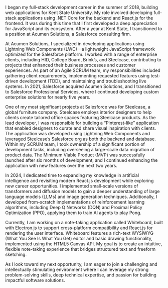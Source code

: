 I began my full-stack development career in the summer of 2018, building web applications for Kent State University. My role involved developing full-stack applications using .NET Core for the backend and React.js for the frontend. It was during this time that I first developed a deep appreciation for JavaScript and its ecosystem. After a year at Kent State, I transitioned to a position at Acumen Solutions, a Salesforce consulting firm.


At Acumen Solutions, I specialized in developing applications using Lightning Web Components (LWC)—a lightweight JavaScript framework optimized for the Salesforce platform. I worked with a range of enterprise clients, including HID, College Board, Brink’s, and Steelcase, contributing to projects that enhanced their business processes and customer experiences. As part of an Agile SCRUM team, my responsibilities included gathering client requirements, implementing requested features using test-driven development (TDD), and maintaining and troubleshooting live systems. In 2021, Salesforce acquired Acumen Solutions, and I transitioned to Salesforce Professional Services, where I continued developing custom enterprise solutions for nearly five years.


One of my most significant projects at Salesforce was for Steelcase, a global furniture company. Steelcase employs interior designers to help clients create tailored office spaces featuring Steelcase products. As the lead developer, I was responsible for building a “Pinterest-like” application that enabled designers to curate and share visual inspiration with clients. The application was developed using Lightning Web Components and leveraged Steelcase’s Salesforce org as both the backend and database. Within my SCRUM team, I took ownership of a significant portion of development tasks, including overseeing a large-scale data migration of product data. The Minimum Viable Product (MVP) was successfully launched after six months of development, and I continued enhancing the application with new features over the next two years.


In 2024, I dedicated time to expanding my knowledge in artificial intelligence and revisiting modern React.js development while exploring new career opportunities. I implemented small-scale versions of transformers and diffusion models to gain a deeper understanding of large language models (LLMs) and image generation techniques. Additionally, I developed from-scratch implementations of reinforcement learning algorithms, including Deep Q Networks (DQN) and Proximal Policy Optimization (PPO), applying them to train AI agents to play Pong.


Currently, I am working on a note-taking application called Whiteboard, built with Electron.js to support cross-platform compatibility and React.js for rendering the user interface. Whiteboard features a rich-text WYSIWYG (What You See Is What You Get) editor and basic drawing functionality, implemented using the HTML5 Canvas API. My goal is to create an intuitive, flexible note-taking experience that bridges structured text and freeform sketching.


As I look toward my next opportunity, I am eager to join a challenging and intellectually stimulating environment where I can leverage my strong problem-solving skills, deep technical expertise, and passion for building impactful software solutions.